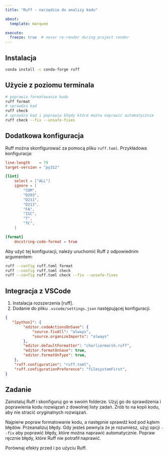 ```yaml
---
title: "Ruff - narzędzie do analizy kodu"

about:
  template: marquee

execute:
  freeze: true  # never re-render during project render
---
```


## Instalacja

```bash
conda install -c conda-forge ruff
```

## Użycie z poziomu terminala

```bash
# poprawia formatowanie kodu
ruff format
# sprawdza kod
ruff check
# sprawdza kod i poprawia błędy które można naprawić automatycznie
ruff check --fix --unsafe-fixes
```

## Dodatkowa konfiguracja

Ruff można skonfigurować za pomocą pliku `ruff.toml`. Przykładowa konfiguracja:

```toml
line-length    = 79
target-version = "py312"

[lint]
    select = ["ALL"]
    ignore = [
        "COM",
        "D203",
        "D211",
        "D213",
        "FA",
        "ISC",
        "T",
        "TC",
    ]

[format]
    docstring-code-format = true
```

Aby użyć tej konfiguracji, należy uruchomić Ruff z odpowiednim argumentem:

```bash
ruff --config ruff.toml format
ruff --config ruff.toml check
ruff --config ruff.toml check --fix --unsafe-fixes
```

## Integracja z VSCode

1. Instalacja rozszerzenia [ruff].
2. Dodanie do pliku `.vscode/settings.json` następującej konfiguracji.

```json
{
   "[python]": {
        "editor.codeActionsOnSave": {
            "source.fixAll": "always",
            "source.organizeImports": "always"
        },
        "editor.defaultFormatter": "charliermarsh.ruff",
        "editor.formatOnSave": true,
        "editor.formatOnType": true,
    },
    "ruff.configuration": "ruff.toml",
    "ruff.configurationPreference": "filesystemFirst",
}
```

## Zadanie

Zainstaluj Ruff i skonfiguruj go w swoim folderze. Użyj go do sprawdzenia i poprawienia kodu rozwiązań z dowolnej listy zadań. Zrób to na kopii kodu, aby nie stracić oryginalnych rozwiązań.

Najpierw popraw formatowanie kodu, a następnie sprawdź kod pod kątem błędów. Przeanalizuj błędy. Gdy jesteś pewny/a że je rozumiesz, użyj opcji `--fix` aby poprawić błędy, które można naprawić automatycznie. Popraw ręcznie błędy, które Ruff nie potrafił naprawić.

Porównaj efekty przed i po użyciu Ruff.
